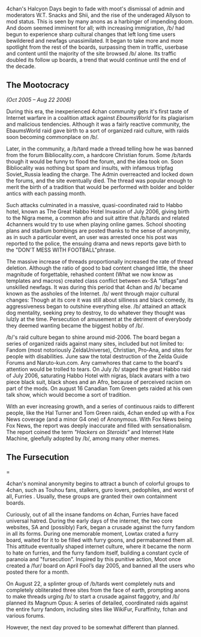 4chan's Halcyon Days begin to fade with moot's dismissal of admin and moderators W.T. Snacks and Shii, and the rise of the underaged Allyson to mod status. This is seen by many anons as a harbinger of impending doom. And doom seemed imminent for all; with increasing immigration, /b/ had begun to experience sharp cultural changes that left long time users bewildered and newfags unassimilated. It began to take more and more spotlight from the rest of the boards, surpassing them in traffic, userbase and content until the majority of the site browsed /b/ alone. Its traffic doubled its follow up boards, a trend that would continue until the end of the decade.

== The Mootocracy ==

''(Oct 2005 – Aug 22 2006)''

{{Quote box
 |title = Content Aggregators
 |quote  = Back during the early days of web 2.0, content aggregators were mostly unheard of, since the internet just came out from the period were it was all small clusters of isolated communities. During those days it was common to see various communities bickering because another one stole their content. EbaumsWorld was the first site to do it en masse and without regard of consequences, embedding code on the frontpage that stole bandwidth from SA and 4chan, which prompted unprecedented retaliation from most of the big players of the era (and a young 4chan tagging along). A Something Awful user even made a flash song about it.
 |width = 30%
 |align = right
 |salign = right
 |class = letterhead
 |border = none
}}

During this era, the inexperienced 4chan community gets it's first taste of Internet warfare in a coalition attack against ''EbaumsWorld'' for its plagiarism and malicious tendencies. Although it was a fairly reactive community, the EbaumsWorld raid gave birth to a sort of organized raid culture, with raids soon becoming commonplace on /b/. 

Later, in the community, a /b/tard made a thread telling how he was banned from the forum Bibliocality.com, a hardcore Christian forum. Some /b/tards though it would be funny to flood the forum, and the idea took on. Soon Bibliocality was nothing but spam and insults, with infamous tripfag Soviet_Russia leading the charge. The Admin overreacted and locked down the forums, and the site eventually died. The thread was popular enough to merit the birth of a tradition that would be performed with bolder and bolder antics with each passing month. 

Such attacks culminated in a massive, quasi-coordinated raid to Habbo hotel, known as The Great Habbo Hotel Invasion of July 2006, giving birth to the Nigra meme, a common afro and suit attire that /b/tards and related 4channers would try to use when playing online games. School shooting plans and stadium bombings are posted thanks to the sense of anonymity, as in such a particular event, an user was arrested once his post was reported to the police, the ensuing drama and news reports gave birth to the "DON'T MESS WITH FOOTBALL"phrase.

{{Quote box
 |title = "/b/ was never good"
 |quote  =  By 2006, many users thought back to a romanticized /b/ where all content was original, funny, and fresh. This belief is far from the truth, but, lacking memory, the cynical ideal quickly became a major tenet of 4chan culture. Though it was true that smaller communities were closer knit and more cohesive, "low" quality image and content during 2004 to 2006 had always been welcomed, cherished, and remixed by the members of the community, therefore becoming quality (Or should I say QUALITY) 4chan content. Later on, when mass waves of users flowed in, prejudice against newfags grew when incoming users often misinterpreted the premise of a meme.
 |width = 30%
 |align = right
 |salign = right
 |class = letterhead
 |border=none
}}

The massive increase of threads proportionally increased the rate of thread deletion. Although the ratio of good to bad content changed little, the sheer magnitude of forgettable, rehashed content (What we now know as templates and macros) created class conflict between ex-SA "ldfags"and unskilled newfags. It was during this period that 4chan and /b/ became known as the assholes of the Internet. /b/ went through major cultural changes: Though at its core it was still about silliness and black comedy, its aggressiveness began to outshine everything else. /b/ attained an attack dog mentality, seeking prey to destroy, to do whatever they thought was lulzly at the time. Persecution of amusement at the detriment of everybody they deemed wanting became the biggest hobby of /b/.

{{Quote box
 |title = Strange Subcultures
 |quote  = Colourful groups were always around, (evidenced by the early /c/ - Cute/Male (back then being not safe for work), /l/ - Lolicon, /g/ - Guro and /d/ - Hentai/alternative boards), and the random furry forcing his art on everyone. 4chan would eventually diversify beyond anime. As the Touhou doujin subculture grew day by day, /a/ users were fed up, and called on moot to oust them. Moot thus created /jp/ - Japanese Culture, on a day henceforth known as /a/-day.
 |width = 30%
 |align = right
 |salign = right
 |class = letterhead
 |border=none
}}

/b/'s raid culture began to shine around mid-2006. The board began a series of organized raids against many sites, included but not limited to: Fandom (most notoriously ZeldaUniverse), Christian, Pro-Ana, and sites for people with disabilities. June saw the total destruction of the Zelda Guide Forums and Naruto-kun.com. Any camwhores that came to the board's attention would be trolled to tears. On July /b/ staged the great Habbo raid of July 2006, saturating Habbo Hotel with nigras, black avatars with a two piece black suit, black shoes and an Afro, because of perceived racism on part of the mods. On august 16 Canadian Tom Green gets raided at his own talk show, which would become a sort of tradition.

With an ever increasing growth, and a series of continuous raids to different people, like the Hal Turner and Tom Green raids, 4chan ended up with a Fox News coverage (and a minor G4 one) of Anonymous. With Fox News being Fox News, the report was deeply inaccurate and filled with sensationalism. The report coined the term ''"Hackers on Steroids"'' and Internet Hate Machine, gleefully adopted by /b/, among many other memes.

== The Fursecution ===

4chan's nominal anonymity begins to attract a bunch of colorful groups to 4chan, such as Touhou fans, stalkers, guro lovers, pedophiles, and worst of all, Furries . Usually, these groups are granted their own containment boards.

Curiously, out of all the insane fandoms on 4chan, Furries have faced universal hatred. During the early days of the internet, the two core websites, SA and (possibly) Fark, began a crusade against the furry fandom in all its forms. During one memorable moment, Lowtax crated a furry board, waited for it to be filled with furry goons, and permabanned them all. This attitude eventually shaped internet culture, where it became the norm to hate on furries, and the furry fandom itself, building a constant cycle of paranoia and "fursecution". Inspired by this punitive action, Moot once created a /fur/ board on April Fool’s day 2005, and banned all the users who posted there for a month.

On August 22, a splinter group of /b/tards went completely nuts and completely obliterated three sites from the face of earth, prompting anons to make threads urging /b/ to start a crusade against faggotry, and /b/ planned its Magnum Opus: A series of detailed, coordinated raids against the entire furry fandom, including sites like WikiFur, Furaffinity, fchan and various forums. 

However, the next day proved to be somewhat different than planned.
